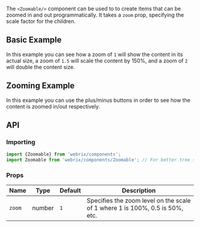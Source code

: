 
The `<Zoomable/>` component can be used to to create items that can be zoomed in and out programmatically.
It takes a `zoom` prop, specifying the scale factor for the children.

## Basic Example

<Example file='components/zoomable/BasicExample' height={300}/>

In this example you can see how a zoom of `1` will show the content in its actual size, a zoom of `1.5`
will scale the content by 150%, and a zoom of `2` will double the content size.

## Zooming Example

<Example file='components/zoomable/Zooming' height={300}/>

In this example you can use the plus/minus buttons in order to see how the content is zoomed in/out respectively.

## API

### Importing

```jsx
import {Zoomable} from 'webrix/components';
import Zoomable from 'webrix/components/Zoomable'; // For better tree shaking
```

### Props

Name|Type|Default|Description
---|---|---|---
`zoom`|number|`1`|Specifies the zoom level on the scale of 1 where 1 is 100%, 0.5 is 50%, etc.